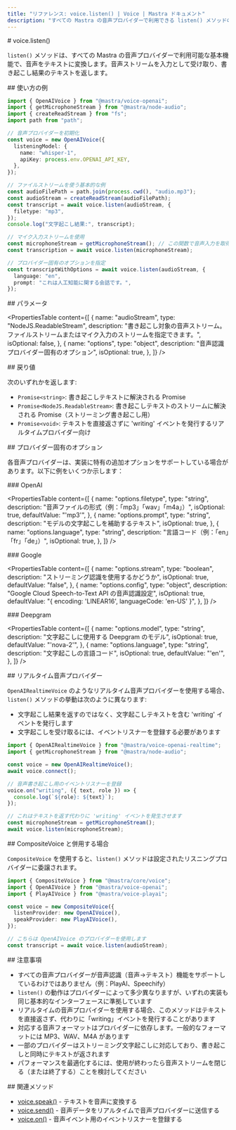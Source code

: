 ```yaml
---
title: "リファレンス: voice.listen() | Voice | Mastra ドキュメント"
description: "すべての Mastra の音声プロバイダーで利用できる listen() メソッドのドキュメント。音声をテキストに変換します。"
---
```


<div id="voicelisten">
  # voice.listen()
</div>

`listen()` メソッドは、すべての Mastra の音声プロバイダーで利用可能な基本機能で、音声をテキストに変換します。音声ストリームを入力として受け取り、書き起こし結果のテキストを返します。

<div id="usage-example">
  ## 使い方の例
</div>

```typescript
import { OpenAIVoice } from "@mastra/voice-openai";
import { getMicrophoneStream } from "@mastra/node-audio";
import { createReadStream } from "fs";
import path from "path";

// 音声プロバイダーを初期化
const voice = new OpenAIVoice({
  listeningModel: {
    name: "whisper-1",
    apiKey: process.env.OPENAI_API_KEY,
  },
});

// ファイルストリームを使う基本的な例
const audioFilePath = path.join(process.cwd(), "audio.mp3");
const audioStream = createReadStream(audioFilePath);
const transcript = await voice.listen(audioStream, {
  filetype: "mp3",
});
console.log("文字起こし結果:", transcript);

// マイク入力ストリームを使用
const microphoneStream = getMicrophoneStream(); // この関数で音声入力を取得すると仮定
const transcription = await voice.listen(microphoneStream);

// プロバイダー固有のオプションを指定
const transcriptWithOptions = await voice.listen(audioStream, {
  language: "en",
  prompt: "これは人工知能に関する会話です。",
});
```


<div id="parameters">
  ## パラメータ
</div>

<PropertiesTable
  content={[
    {
      name: "audioStream",
      type: "NodeJS.ReadableStream",
      description:
        "書き起こし対象の音声ストリーム。ファイルストリームまたはマイク入力のストリームを指定できます。",
      isOptional: false,
    },
    {
      name: "options",
      type: "object",
      description: "音声認識プロバイダー固有のオプション",
      isOptional: true,
    },
  ]}
/>

<div id="return-value">
  ## 戻り値
</div>

次のいずれかを返します:

- `Promise<string>`: 書き起こしテキストに解決される Promise
- `Promise<NodeJS.ReadableStream>`: 書き起こしテキストのストリームに解決される Promise（ストリーミング書き起こし用）
- `Promise<void>`: テキストを直接返さずに 'writing' イベントを発行するリアルタイムプロバイダー向け

<div id="provider-specific-options">
  ## プロバイダー固有のオプション
</div>

各音声プロバイダーは、実装に特有の追加オプションをサポートしている場合があります。以下に例をいくつか示します：

<div id="openai">
  ### OpenAI
</div>

<PropertiesTable
  content={[
    {
      name: "options.filetype",
      type: "string",
      description: "音声ファイルの形式（例：「mp3」「wav」「m4a」）",
      isOptional: true,
      defaultValue: "'mp3'",
    },
    {
      name: "options.prompt",
      type: "string",
      description: "モデルの文字起こしを補助するテキスト",
      isOptional: true,
    },
    {
      name: "options.language",
      type: "string",
      description: "言語コード（例：「en」「fr」「de」）",
      isOptional: true,
    },
  ]}
/>

<div id="google">
  ### Google
</div>

<PropertiesTable
  content={[
    {
      name: "options.stream",
      type: "boolean",
      description: "ストリーミング認識を使用するかどうか",
      isOptional: true,
      defaultValue: "false",
    },
    {
      name: "options.config",
      type: "object",
      description:
        "Google Cloud Speech-to-Text API の音声認識設定",
      isOptional: true,
      defaultValue: "{ encoding: 'LINEAR16', languageCode: 'en-US' }",
    },
  ]}
/>

<div id="deepgram">
  ### Deepgram
</div>

<PropertiesTable
  content={[
    {
      name: "options.model",
      type: "string",
      description: "文字起こしに使用する Deepgram のモデル",
      isOptional: true,
      defaultValue: "'nova-2'",
    },
    {
      name: "options.language",
      type: "string",
      description: "文字起こしの言語コード",
      isOptional: true,
      defaultValue: "'en'",
    },
  ]}
/>

<div id="realtime-voice-providers">
  ## リアルタイム音声プロバイダー
</div>

`OpenAIRealtimeVoice` のようなリアルタイム音声プロバイダーを使用する場合、`listen()` メソッドの挙動は次のように異なります:

* 文字起こし結果を返すのではなく、文字起こしテキストを含む &#39;writing&#39; イベントを発行します
* 文字起こしを受け取るには、イベントリスナーを登録する必要があります

```typescript
import { OpenAIRealtimeVoice } from "@mastra/voice-openai-realtime";
import { getMicrophoneStream } from "@mastra/node-audio";

const voice = new OpenAIRealtimeVoice();
await voice.connect();

// 音声書き起こし用のイベントリスナーを登録
voice.on("writing", ({ text, role }) => {
  console.log(`${role}: ${text}`);
});

// これはテキストを返す代わりに 'writing' イベントを発生させます
const microphoneStream = getMicrophoneStream();
await voice.listen(microphoneStream);
```


<div id="using-with-compositevoice">
  ## CompositeVoice と併用する場合
</div>

`CompositeVoice` を使用すると、`listen()` メソッドは設定されたリスニングプロバイダーに委譲されます。

```typescript
import { CompositeVoice } from "@mastra/core/voice";
import { OpenAIVoice } from "@mastra/voice-openai";
import { PlayAIVoice } from "@mastra/voice-playai";

const voice = new CompositeVoice({
  listenProvider: new OpenAIVoice(),
  speakProvider: new PlayAIVoice(),
});

// こちらは OpenAIVoice のプロバイダーを使用します
const transcript = await voice.listen(audioStream);
```


<div id="notes">
  ## 注意事項
</div>

- すべての音声プロバイダーが音声認識（音声→テキスト）機能をサポートしているわけではありません（例：PlayAI、Speechify）
- `listen()` の動作はプロバイダーによって多少異なりますが、いずれの実装も同じ基本的なインターフェースに準拠しています
- リアルタイムの音声プロバイダーを使用する場合、このメソッドはテキストを直接返さず、代わりに「writing」イベントを発行することがあります
- 対応する音声フォーマットはプロバイダーに依存します。一般的なフォーマットには MP3、WAV、M4A があります
- 一部のプロバイダーはストリーミング文字起こしに対応しており、書き起こしと同時にテキストが返されます
- パフォーマンスを最適化するには、使用が終わったら音声ストリームを閉じる（または終了する）ことを検討してください

<div id="related-methods">
  ## 関連メソッド
</div>

- [voice.speak()](./voice.speak) - テキストを音声に変換する
- [voice.send()](./voice.send) - 音声データをリアルタイムで音声プロバイダーに送信する
- [voice.on()](./voice.on) - 音声イベント用のイベントリスナーを登録する